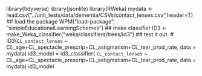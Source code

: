 library(tidyverse)
library(jsonlite)
library(RWeka)
mydata <-read.csv("../unit_tests/data/dementia/CSVs/contact_lenses.csv",header=T)
## load the package
WPM("load-package", "simpleEducationalLearningSchemes")
## make classifier
ID3 <- make_Weka_classifier("weka/classifiers/trees/Id3")
## test it out.
# ID3(`CL_contact_lenses` ~ CL_age+CL_spectacle_prescrip+CL_astigmatism+CL_tear_prod_rate, data = mydata)
id3_model = id3_classifier( `CL_contact_lenses` ~ CL_age+CL_spectacle_prescrip+CL_astigmatism+CL_tear_prod_rate, data = mydata)
id3_model
